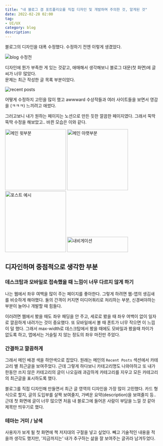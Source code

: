 ```yaml
---
title: "내 블로그 겸 포트폴리오를 직접 디자인 및 개발하며 주의한 것, 알게된 것"
date: 2022-02-28 02:00
tag:
- UI/UX
category: blog
description: 
---
```



블로그의 디자인을 대폭 수정했다. 수정하기 전엔 이렇게 생겼었다.

![blog 수정전 ](/images/blog/220228/toomanywords.gif)

디자인에 뭔가 부족한 게 있는 것같고, 애매해서 생각해보니 블로그 대문(첫 화면)에 글씨가 너무 많았다.   
문제는 최근 작성한 글 목록 부분이었다.  

![recent posts](/images/blog/220228/rp.png)

어떻게 수정하지 고민을 많이 했고 awwward 수상작들과 여러 사이트들을 보면서 영감을 (ㅋㅋㅋ) 느끼려고 애썼다. 

그러고보니 내가 원하는 페이지는 노션으로 만든 듯한 깔끔한 페이지였다. 그래서 뚝딱뚝딱 수정을 해보았고.. 바뀐 모습은 이와 같다.

<div style={{display: 'flex', alignItems: 'flex-start'}}>
<img alt="메인 윗부분" src="/images/blog/220228/redes5.PNG" width="200px"/>
<img alt="메인 아랫부분" src="/images/blog/220228/redes4.PNG" width="200px"/>
<img alt="포스트 예시" src="/images/blog/220228/redes1.PNG" width="200px"/>
<img alt="내비게이션" src="/images/blog/220228/redes2.PNG" width="200px" height="50px"/>
</div>


## 디자인하며 중점적으로 생각한 부분

### 데스크탑과 모바일로 접속했을 때 느낌이 너무 다르지 않게 하기

나는 웹에서 좌우 여백을 많이 주는 페이지를 좋아한다. 그렇게 하려면 웹-앱의 생김새를 비슷하게 해야했다. 둘의 간격이 커지면 미디어쿼리로 처리하는 부분, 신경써야하는 부분이 늘어나 개발할 때 힘들다.

이러려면 웹에서 봤을 때도 좌우 패딩을 안 주고, 세로로 봤을 때 좌우 여백이 없이 일자로 깔끔하게 내려가는 것이 중요했다.
또 모바일에서 볼 때 폰트가 너무 작으면 이 느낌이 덜 했다. 그래서 max-width로 데스크탑에서 봤을 때에도 모바일과 봤을때 차이가 없도록 하고, 앱에서는 거슬릴 지 않는 정도의 좌우 마진만 주었다.

### 간결하고 깔끔하게

그래서 메인 배경 색을 하얀색으로 잡았다. 원래는 메인의 ```Recent Posts``` 섹션에서 카테고리 별 최근글을 보여주었다. 근데 그렇게 하다보니 카테고리명도 나와야하고 또 내가 한동안 쓰지 않은 카테고리의 글이 나오길래 과감하게 카테고리를 지우고 모든 카테고리의 최근글을 표시하도록 했다.

블로그를 직접 디자인해 만들면서 최근 글 영역의 디자인을 가장 많이 고민했다. 카드 형식으로 할지, 글의 도입부를 살짝 보여줄지, 가벼운 요약(description)을 보여줄지 등.. 근데 첫 화면에 글이 너무 많으면 처음 내 블로그에 들어온 사람이 부담을 느낄 것 같아 제목만 띄우기로 했다.

### 테마는 거미 / 남색

사용자가 보게 될 첫 화면에 책 저지대의 구절을 넣고 싶었다. 빼고 기술적인 내용을 적을까 생각도 했지만, '지금까지는' 내가 추구하는 삶을 잘 보여주는 글귀라 남겨두었다.
